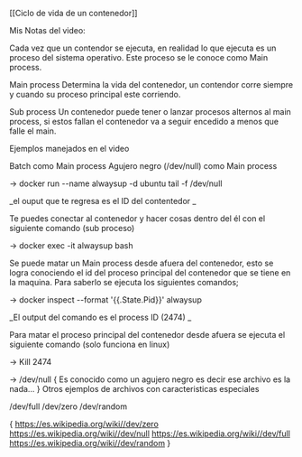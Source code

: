 [[Ciclo de vida de un contenedor]]

Mis Notas del video:

Cada vez que un contendor se ejecuta, en realidad lo que ejecuta es un proceso del sistema operativo. Este proceso se le conoce como Main process.

Main process
Determina la vida del contenedor, un contendor corre siempre y cuando su proceso principal este corriendo.

Sub process
Un contenedor puede tener o lanzar procesos alternos al main process, si estos fallan el contenedor va a seguir encedido a menos que falle el main.

Ejemplos manejados en el video

Batch como Main process
Agujero negro (/dev/null) como Main process

-> docker run --name alwaysup -d ubuntu tail -f /dev/null

_el ouput que te regresa es el ID del contentedor _

Te puedes conectar al contenedor y hacer cosas dentro del él con el siguiente comando (sub proceso)

-> docker exec -it alwaysup bash

Se puede matar un Main process desde afuera del contenedor, esto se logra conociendo el id del proceso principal del contenedor que se tiene en la maquina. Para saberlo se ejecuta los siguientes comandos;

-> docker inspect --format '{{.State.Pid}}' alwaysup

_El output del comando es el process ID (2474) _

Para matar el proceso principal del contenedor desde afuera se ejecuta el siguiente comando (solo funciona en linux)

-> Kill 2474

-> /dev/null { Es conocido como un agujero negro es decir ese archivo es la nada… }
Otros ejemplos de archivos con caracteristicas especiales

/dev/full
/dev/zero
/dev/random

{
https://es.wikipedia.org/wiki//dev/zero
https://es.wikipedia.org/wiki//dev/null
https://es.wikipedia.org/wiki//dev/full
https://es.wikipedia.org/wiki//dev/random
}
